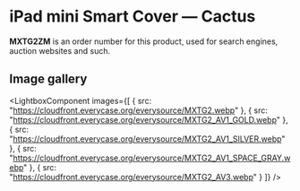 
# iPad mini Smart Cover — Cactus

<Callout type='info' emoji='👉🏻'>**MXTG2ZM** is an order number for this product, used for search engines, auction websites and such.</Callout>

## Image gallery

<LightboxComponent
    images={[
      {
        src: "https://cloudfront.everycase.org/everysource/MXTG2.webp"
      },
      {
        src: "https://cloudfront.everycase.org/everysource/MXTG2_AV1_GOLD.webp"
      },
      {
        src: "https://cloudfront.everycase.org/everysource/MXTG2_AV1_SILVER.webp"
      },
      {
        src: "https://cloudfront.everycase.org/everysource/MXTG2_AV1_SPACE_GRAY.webp"
      },
      {
        src: "https://cloudfront.everycase.org/everysource/MXTG2_AV3.webp"
      }
    ]}
  />
